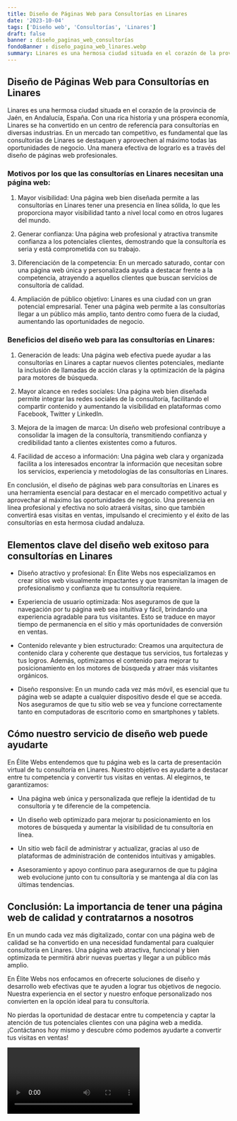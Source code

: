 ```yaml
---
title: Diseño de Páginas Web para Consultorías en Linares
date: '2023-10-04'
tags: ['Diseño web', 'Consultorías', 'Linares']
draft: false
banner : diseño_paginas_web_consultorías
fondoBanner : diseño_pagina_web_linares.webp
summary: Linares es una hermosa ciudad situada en el corazón de la provincia de Jaén, en Andalucía, España. Con una rica historia y una próspera economía, Linares se ha convertido en un centro de referencia para consultorías en diversas industrias. En un mercado tan competitivo, es fundamental que las consultorías de Linares se destaquen y aprovechen al máximo todas las oportunidades de negocio. Una manera efectiva de lograrlo es a través del diseño de páginas web profesionales.
---
```


## Diseño de Páginas Web para Consultorías en Linares

Linares es una hermosa ciudad situada en el corazón de la provincia de Jaén, en Andalucía, España. Con una rica historia y una próspera economía, Linares se ha convertido en un centro de referencia para consultorías en diversas industrias. En un mercado tan competitivo, es fundamental que las consultorías de Linares se destaquen y aprovechen al máximo todas las oportunidades de negocio. Una manera efectiva de lograrlo es a través del diseño de páginas web profesionales.

### Motivos por los que las consultorías en Linares necesitan una página web:

1. Mayor visibilidad: Una página web bien diseñada permite a las consultorías en Linares tener una presencia en línea sólida, lo que les proporciona mayor visibilidad tanto a nivel local como en otros lugares del mundo.

2. Generar confianza: Una página web profesional y atractiva transmite confianza a los potenciales clientes, demostrando que la consultoría es seria y está comprometida con su trabajo.

3. Diferenciación de la competencia: En un mercado saturado, contar con una página web única y personalizada ayuda a destacar frente a la competencia, atrayendo a aquellos clientes que buscan servicios de consultoría de calidad.

4. Ampliación de público objetivo: Linares es una ciudad con un gran potencial empresarial. Tener una página web permite a las consultorías llegar a un público más amplio, tanto dentro como fuera de la ciudad, aumentando las oportunidades de negocio.

### Beneficios del diseño web para las consultorías en Linares:

1. Generación de leads: Una página web efectiva puede ayudar a las consultorías en Linares a captar nuevos clientes potenciales, mediante la inclusión de llamadas de acción claras y la optimización de la página para motores de búsqueda.

2. Mayor alcance en redes sociales: Una página web bien diseñada permite integrar las redes sociales de la consultoría, facilitando el compartir contenido y aumentando la visibilidad en plataformas como Facebook, Twitter y LinkedIn.

3. Mejora de la imagen de marca: Un diseño web profesional contribuye a consolidar la imagen de la consultoría, transmitiendo confianza y credibilidad tanto a clientes existentes como a futuros.

4. Facilidad de acceso a información: Una página web clara y organizada facilita a los interesados encontrar la información que necesitan sobre los servicios, experiencia y metodologías de las consultorías en Linares.

En conclusión, el diseño de páginas web para consultorías en Linares es una herramienta esencial para destacar en el mercado competitivo actual y aprovechar al máximo las oportunidades de negocio. Una presencia en línea profesional y efectiva no solo atraerá visitas, sino que también convertirá esas visitas en ventas, impulsando el crecimiento y el éxito de las consultorías en esta hermosa ciudad andaluza.

<GifSeo />

<Cta />

## Elementos clave del diseño web exitoso para consultorías en Linares

- Diseño atractivo y profesional: En Élite Webs nos especializamos en crear sitios web visualmente impactantes y que transmitan la imagen de profesionalismo y confianza que tu consultoría requiere.

- Experiencia de usuario optimizada: Nos aseguramos de que la navegación por tu página web sea intuitiva y fácil, brindando una experiencia agradable para tus visitantes. Esto se traduce en mayor tiempo de permanencia en el sitio y más oportunidades de conversión en ventas.

- Contenido relevante y bien estructurado: Creamos una arquitectura de contenido clara y coherente que destaque tus servicios, tus fortalezas y tus logros. Además, optimizamos el contenido para mejorar tu posicionamiento en los motores de búsqueda y atraer más visitantes orgánicos.

- Diseño responsive: En un mundo cada vez más móvil, es esencial que tu página web se adapte a cualquier dispositivo desde el que se acceda. Nos aseguramos de que tu sitio web se vea y funcione correctamente tanto en computadoras de escritorio como en smartphones y tablets.

## Cómo nuestro servicio de diseño web puede ayudarte

En Élite Webs entendemos que tu página web es la carta de presentación virtual de tu consultoría en Linares. Nuestro objetivo es ayudarte a destacar entre tu competencia y convertir tus visitas en ventas. Al elegirnos, te garantizamos:

- Una página web única y personalizada que refleje la identidad de tu consultoría y te diferencie de la competencia.

- Un diseño web optimizado para mejorar tu posicionamiento en los motores de búsqueda y aumentar la visibilidad de tu consultoría en línea.

- Un sitio web fácil de administrar y actualizar, gracias al uso de plataformas de administración de contenidos intuitivas y amigables.

- Asesoramiento y apoyo continuo para asegurarnos de que tu página web evolucione junto con tu consultoría y se mantenga al día con las últimas tendencias.

## Conclusión: La importancia de tener una página web de calidad y contratarnos a nosotros

En un mundo cada vez más digitalizado, contar con una página web de calidad se ha convertido en una necesidad fundamental para cualquier consultoría en Linares. Una página web atractiva, funcional y bien optimizada te permitirá abrir nuevas puertas y llegar a un público más amplio.

En Élite Webs nos enfocamos en ofrecerte soluciones de diseño y desarrollo web efectivas que te ayuden a lograr tus objetivos de negocio. Nuestra experiencia en el sector y nuestro enfoque personalizado nos convierten en la opción ideal para tu consultoría.

No pierdas la oportunidad de destacar entre tu competencia y captar la atención de tus potenciales clientes con una página web a medida. ¡Contáctanos hoy mismo y descubre cómo podemos ayudarte a convertir tus visitas en ventas!

<Video />

<CtaBot job='Consultorías' city='Linares'/>

<Gmaps query='Linares+españa+maps' />